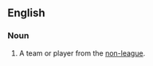 ==English==

===Noun===
{{en-noun|sg=[[non]]-[[leaguer]]}}

# A team or player from the [[non-league]].